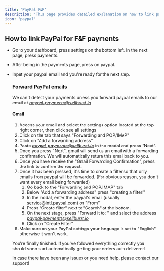 ```yaml
---
title: 'PayPal F&F'
description: 'This page provides detailed explanation on how to link paypal to your store.'
icon: 'paypal'
---
```


## How to link PayPal for F&F payments

* Go to your dashboard, press settings on the bottom left. In the next page, press payments.
* After being in the payments page, press on paypal.
* Input your paypal email and you're ready for the next step.

    ### Forward PayPal emails
    We can't detect your payments unless you forward paypal emails to our email at *paypal-payments@sellburst.io*.

    #### Gmail
    1. Access your email and select the settings option located at the top right corner, then click see all settings
    2. Click on the tab that says "Forwarding and POP/IMAP"
    3. Click on "Add a forwarding address"
    4. Paste *paypal-payments@sellburst.io* in the modal and press "Next".
    5. Once you press "Next", gmail will send us an email with a forwarding confirmation. We will automatically return this email back to you.
    6. Once you have receive the "Gmail Forwarding Confirmation", press the link to confirm the request.
    7. Once it has been pressed, it's time to create a filter so that only emails from paypal will be forwarded. (For obvious reason, you don't want every email being forwarded)
        1. Go back to the "Forwarding and POP/IMAP" tab
        2. Below "Add a forwarding address" press "creating a filter!"
        3. In the modal, enter the paypal's email (usually service@intl.paypal.com) on "From"
        4. Press "Create filter" next to "Search" at the bottom.
        5. On the next stage, press "Forward it to: " and select the address *paypal-payments@sellburst.io*
        6. Click on "Create Filter"
    8. Make sure on your PayPal settings your language is set to "English" otherwise it won't work.

    You're finally finished. If you've followed everything correctly you should soon start automatically getting your orders auto delivered.

    In case there have been any issues or you need help, please contact our support!